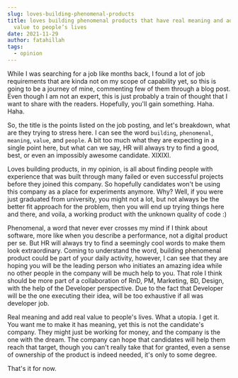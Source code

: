 ```yaml
---
slug: loves-building-phenomenal-products
title: loves building phenomenal products that have real meaning and add real
  value to people’s lives
date: 2021-11-29
author: fatahillah
tags:
  - opinion
---
```

While I was searching for a job like months back, I found a lot of job requirements that are kinda not on my scope of capability yet, so this is going to be a journey of mine, commenting few of them through a blog post. Even though I am not an expert, this is just probably a train of thought that I want to share with the readers. Hopefully, you'll gain something. Haha. Haha.

So, the title is the points listed on the job posting, and let's breakdown, what are they trying to stress here. I can see the word `building`, `phenomenal`, `meaning`, `value`, and `people`. A bit too much what they are expecting in a single point here, but what can we say, HR will always try to find a good, best, or even an impossibly awesome candidate. XIXIXI.

Loves building products, in my opinion, is all about finding people with experience that was built through many failed or even successful projects before they joined this company. So hopefully candidates won't be using this company as a place for experiments anymore. Why? Well, if you were just graduated from university, you might not a lot, but not always be the better fit approach for the problem, then you will end up trying things here and there, and voila, a working product with the unknown quality of code :)

Phenomenal, a word that never ever crosses my mind if I think about software, more like when you describe a performance, not a digital product per se. But HR will always try to find a seemingly cool words to make them look extraordinary. Coming to understand the word, building phenomenal product could be part of your daily activity, however, I can see that they are hoping you will be the leading person who initiates an amazing idea while no other people in the company will be much help to you. That role I think should be more part of a collaboration of RnD, PM, Marketing, BD, Design, with the help of the Developer perspective. Due to the fact that Developer will be the one executing their idea, will be too exhaustive if all was developer job.

Real meaning and add real value to people's lives. What a utopia. I get it. You want me to make it has meaning, yet this is not the candidate's company. They might just be working for money, and the company is the one with the dream. The company can hope that candidates will help them reach that target, though you can't really take that for granted, even a sense of ownership of the product is indeed needed, it's only to some degree.

That's it for now.